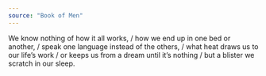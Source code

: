 ```yaml
---
source: "Book of Men"
---
```


We know nothing of how it all works, / how we end up in one bed or another, / speak one language instead of the others, / what heat draws us to our life’s work / or keeps us from a dream until it’s nothing / but a blister we scratch in our sleep.


